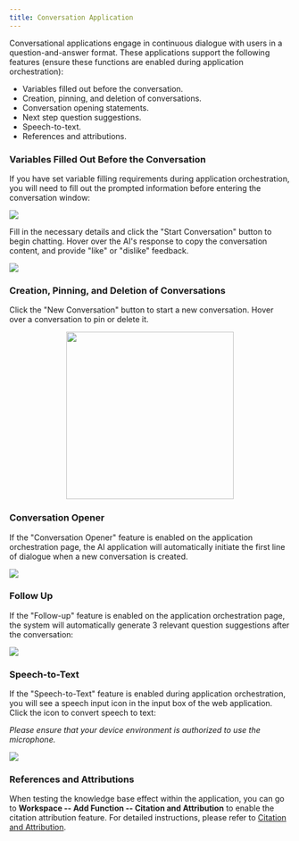 ```yaml
---
title: Conversation Application
---
```



Conversational applications engage in continuous dialogue with users in a question-and-answer format. These applications support the following features (ensure these functions are enabled during application orchestration):

* Variables filled out before the conversation.
* Creation, pinning, and deletion of conversations.
* Conversation opening statements.
* Next step question suggestions.
* Speech-to-text.
* References and attributions.

### Variables Filled Out Before the Conversation

If you have set variable filling requirements during application orchestration, you will need to fill out the prompted information before entering the conversation window:

![](https://assets-docs.dify.ai/dify-enterprise-mintlify/en/guides/application-publishing/launch-your-webapp-quickly/8decae00eeea24622e1f2ef73d4c447e.png)

Fill in the necessary details and click the "Start Conversation" button to begin chatting. Hover over the AI's response to copy the conversation content, and provide "like" or "dislike" feedback.

![](https://assets-docs.dify.ai/dify-enterprise-mintlify/en/guides/application-publishing/launch-your-webapp-quickly/5b7a6f950ed8a2ce3a705f362b4813fe.png)

### Creation, Pinning, and Deletion of Conversations

Click the "New Conversation" button to start a new conversation. Hover over a conversation to pin or delete it.

<p align="center">
  <img src="https://assets-docs.dify.ai/dify-enterprise-mintlify/en/guides/application-publishing/launch-your-webapp-quickly/46372ad4d79a3ea943d43f9434974956.png" width="300" />
</p>

### Conversation Opener

If the "Conversation Opener" feature is enabled on the application orchestration page, the AI application will automatically initiate the first line of dialogue when a new conversation is created.

![](https://assets-docs.dify.ai/dify-enterprise-mintlify/en/guides/application-publishing/launch-your-webapp-quickly/22e59e509296d25eb85cbd541e161c6d.png)

### Follow Up

If the "Follow-up" feature is enabled on the application orchestration page, the system will automatically generate 3 relevant question suggestions after the conversation:

![](https://assets-docs.dify.ai/dify-enterprise-mintlify/en/guides/application-publishing/launch-your-webapp-quickly/f88a7ffd777d51299f8b604249c044b3.png)

### Speech-to-Text

If the "Speech-to-Text" feature is enabled during application orchestration, you will see a speech input icon in the input box of the web application. Click the icon to convert speech to text:

_Please ensure that your device environment is authorized to use the microphone._

![](https://assets-docs.dify.ai/dify-enterprise-mintlify/en/guides/application-publishing/launch-your-webapp-quickly/3a64c79792f1166301403f6c44cf4c85.png)

### References and Attributions

When testing the knowledge base effect within the application, you can go to **Workspace -- Add Function -- Citation and Attribution** to enable the citation attribution feature. For detailed instructions, please refer to [Citation and Attribution](/en/guides/knowledge-base/retrieval-test-and-citation).
